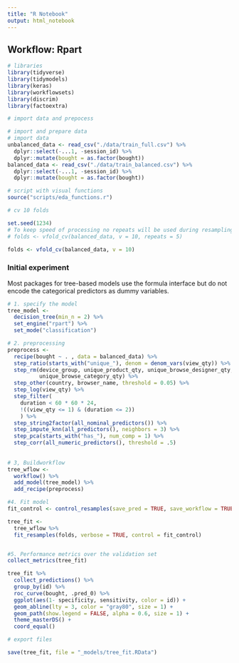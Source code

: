 ```yaml
---
title: "R Notebook"
output: html_notebook
---
```


## Workflow: Rpart

```r
# libraries
library(tidyverse)
library(tidymodels)
library(keras)
library(workflowsets)
library(discrim)
library(factoextra)

```

```r
# import data and prepocess

# import and prepare data
# import data
unbalanced_data <- read_csv("./data/train_full.csv") %>% 
  dplyr::select(-...1, -session_id) %>% 
  dplyr::mutate(bought = as.factor(bought))
balanced_data <- read_csv("./data/train_balanced.csv") %>% 
  dplyr::select(-...1, -session_id) %>% 
  dplyr::mutate(bought = as.factor(bought))

# script with visual functions
source("scripts/eda_functions.r")


```

```r

# cv 10 folds

set.seed(1234)
# To keep speed of processing no repeats will be used during resampling
# folds <- vfold_cv(balanced_data, v = 10, repeats = 5)

folds <- vfold_cv(balanced_data, v = 10)


```

### Initial experiment

Most packages for tree-based models use the formula interface but do not encode the categorical predictors as dummy variables.

```r

# 1. specify the model
tree_model <- 
  decision_tree(min_n = 2) %>% 
  set_engine("rpart") %>% 
  set_mode("classification")

# 2. preprocessing 
preprocess <- 
  recipe(bought ~ . , data = balanced_data) %>%
  step_ratio(starts_with("unique_"), denom = denom_vars(view_qty)) %>% 
  step_rm(device_group, unique_product_qty, unique_browse_designer_qty, 
          unique_browse_category_qty) %>% 
  step_other(country, browser_name, threshold = 0.05) %>% 
  step_log(view_qty) %>%
  step_filter(
    duration < 60 * 60 * 24,
    !((view_qty <= 1) & (duration <= 2))
    ) %>%
  step_string2factor(all_nominal_predictors()) %>% 
  step_impute_knn(all_predictors(), neighbors = 3) %>%
  step_pca(starts_with("has_"), num_comp = 1) %>% 
  step_corr(all_numeric_predictors(), threshold = .5) 
  
  
# 3, Buildworkflow
tree_wflow <- 
  workflow() %>% 
  add_model(tree_model) %>% 
  add_recipe(preprocess)

#4. Fit model
fit_control <- control_resamples(save_pred = TRUE, save_workflow = TRUE)

tree_fit <- 
  tree_wflow %>% 
  fit_resamples(folds, verbose = TRUE, control = fit_control)


#5. Performance metrics over the validation set
collect_metrics(tree_fit)

```

```r

tree_fit %>% 
  collect_predictions() %>% 
  group_by(id) %>% 
  roc_curve(bought, .pred_0) %>% 
  ggplot(aes(1- specificity, sensitivity, color = id)) +
  geom_abline(lty = 3, color = "gray80", size = 1) +
  geom_path(show.legend = FALSE, alpha = 0.6, size = 1) +
  theme_masterDS() +
  coord_equal()

```

```r
# export files

save(tree_fit, file = "_models/tree_fit.RData")
```